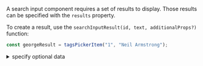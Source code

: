A search input component requires a set of results to display. Those results can be specified with the `results` property.

To create a result, use the `searchInputResult(id, text, additionalProps?)` function:

```javascript dark
const georgeResult = tagsPickerItem("1", "Neil Armstrong");
```

<details><summary >specify optional data</summary>

An optional data `obj` can be specified to provide additional information to any callbacks e.g. `onValueChange` or `resultRenderer`:

```javascript dark
const georgeResult = tagsPickerItem("1", "Neil Armstrong", { backendId: 123 });
```

Then in any callbacks:

```jsx dark
<SearchInput
    results={[georgeResult]}
    onValueChange={(event, { id, text, backendId }) => {
        console.log(backendId);
    }}
/>
```

Or in a custom result renderer:

```jsx dark
<SearchInput
    results={[georgeResult]}
    resultRenderer={({ id, text, backendId }) => {
        return <div>{backendId}</div>;
    }}
/>
```

</details>
